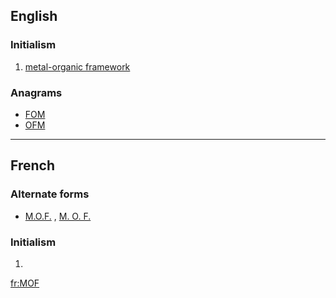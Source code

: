 {{also|mof}}
==English==
{{wikipedia|dab=MOF}}
===Initialism===
{{head|en|initialism}}

# [[metal-organic framework]]

===Anagrams===
* [[FOM#English|FOM]]
* [[OFM#English|OFM]]
----
==French==
===Alternate forms===
*[[M.O.F.]] , [[M. O. F.]]
===Initialism===
{{head|fr|initialism}}
# {{initialism of|lang=fr|Meilleur Ouvrier de France}}

[[fr:MOF]]